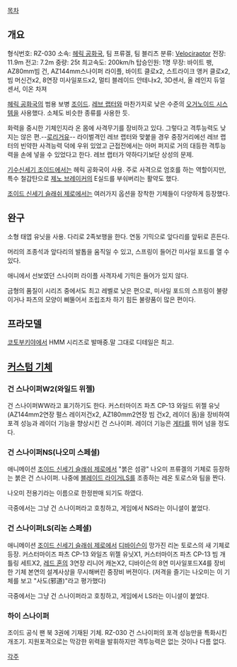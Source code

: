 [[목차]]
== 개요 ==
형식번호: RZ-030
소속: [[헤릭 공화국]], 팀 프류겔, 팀 블리츠
분류: [[Velociraptor]]
전장: 11.9m
전고: 7.2m
중량: 25t
최고속도: 200km/h
탑승인원: 1명
무장: 바이트 팽, AZ80mm빔 건, AZ144mm스나이퍼 라이플, 바이트 클로x2, 스트라이크 앵커 클로x2, 빔 머신건x2, 8연장 미사일포드x2, 멀티 블레이드 안테나x2, 3D센서, 올 레인지 듀얼 센서, 이온 차져

[[헤릭 공화국]]의 범용 보병 [[조이드]]. [[레브 랩터]]와 마찬가지로 낮은 수준의 [[오거노이드 시스템]]을 사용했다. 소체도 비슷한 종류를 사용한 듯.

화력을 중시한 기체인지라 온 몸에 사격무기를 장비하고 있다. 그렇다고 격투능력도 낮지는 않은 편.--[[로리거유]]-- 라이벌격인 레브 랩터와 맞붙을 경우 중장거리에선 레브 랩터의 빈약한 사격능력 덕에 우위 있었고 근접전에서는 아머 퍼지로 거의 대등한 격투능력을 손에 넣을 수 있었다고 한다. 레브 랩터가 약하다기보단 상성의 문제.

[[기수신세기 조이드]]에서는 헤릭 공화국이 사용. 주로 사격으로 엄호를 하는 역할이지만, 특수 철갑탄으로 [[제노 브레이커]]의 E실드를 부숴버리는 활약도 했다.

[[조이드 신세기 슬래쉬 제로]]에서는 여러가지 옵션을 장착한 기체들이 다양하게 등장했다.

== 완구 ==
소형 태엽 유닛을 사용. 다리로 2족보행을 한다. 연동 기믹으로 앞다리를 앞뒤로 흔든다.

머리의 조종석과 앞다리의 발톱을 움직일 수 있고, 스프링이 들어간 미사일 포드를 열 수 있다.

애니에서 선보였던 스나이퍼 라이플 사격자세 기믹은 들어가 있지 않다.

금형의 품질이 시리즈 중에서도 최고 레벨로 낮은 편으로, 미사일 포드의 스프링이 불량이거나 파츠의 모양이 삐뚤어서 조립조차 하기 힘든 불량품이 많은 편이다.

== 프라모델 ==
[[코토부키야]]에서 HMM 시리즈로 발매중.말 그대로 디테일은 최고.

== [[커스텀 기체]] ==
=== 건 스나이퍼W2(와일드 위젤) ===
건 스나이퍼WW라고 표기하기도 한다. 커스터마이즈 파츠 CP-13 와일드 위젤 유닛(AZ144mm2연장 펄스 레이저건x2, AZ180mm2연장 빔 건x2, 레이더 돔)을 장비하여 포격 성능과 레이더 기능을 향상시킨 건 스나이퍼. 레이더 기능은 [[게타]]를 뛰어 넘을 정도다.

=== 건 스나이퍼NS(나오미 스페셜) ===
애니메이션 [[조이드 신세기 슬래쉬 제로]]에서 "붉은 섬광" 나오미 프류겔의 기체로 등장하는 붉은 건 스나이퍼. 나중에 [[블레이드 라이거]]LS를 조종하는 레온 토로스와 팀을 짠다.

나오미 전용기라는 이름으로 한정판매 되기도 하였다.

극중에서는 그냥 건 스나이퍼라고 호칭하고, 게임에서 NS라는 이니셜이 붙었다.

=== 건 스나이퍼LS(리논 스페셜) ===
애니메이션 [[조이드 신세기 슬래쉬 제로]]에서 [[디바이슨]]이 망가진 리논 토로스의 새 기체로 등장. 커스터마이즈 파츠 CP-13 와일즈 위젤 유닛X1, 커스터마이즈 파츠 CP-13 빔 개틀링 세트X2, [[레드 혼]]의 3연장 리니어 캐논X2, 디바이슨의 8연 미사일포드X4를 장비한 기체 본연의 설계사상을 무시해버린 중장비 버젼이다. (저격을 즐기는 나오미는 이 기체를 보고 "사도(邪道)"라고 평가했다)

극중에서는 그냥 건 스나이퍼라고 호칭하고, 게임에서 LS라는 이니셜이 붙었다.

=== 하이 스나이퍼 ===
조이드 공식 팬 북 3권에 기재된 기체. RZ-030 건 스나이퍼의 포격 성능만을 특화시킨 개조기. 지원포격으로는 막강한 위력을 발휘하지만 격투능력은 없는 것이나 다름 없다.

[[각주]]
